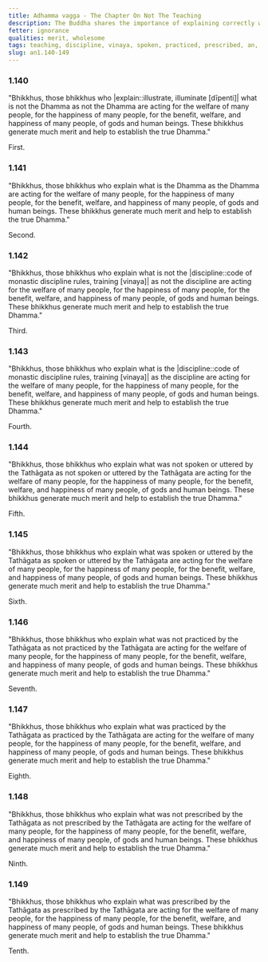 ```yaml
---
title: Adhamma vagga - The Chapter On Not The Teaching
description: The Buddha shares the importance of explaining correctly what is not the Dhamma, discipline, spoken or uttered, practiced, and prescribed by the Tathāgata.
fetter: ignorance
qualities: merit, wholesome
tags: teaching, discipline, vinaya, spoken, practiced, prescribed, an, an1
slug: an1.140-149
---
```


### 1.140

"Bhikkhus, those bhikkhus who |explain::illustrate, illuminate [dīpenti]| what is not the Dhamma as not the Dhamma are acting for the welfare of many people, for the happiness of many people, for the benefit, welfare, and happiness of many people, of gods and human beings. These bhikkhus generate much merit and help to establish the true Dhamma."

First.

### 1.141

"Bhikkhus, those bhikkhus who explain what is the Dhamma as the Dhamma are acting for the welfare of many people, for the happiness of many people, for the benefit, welfare, and happiness of many people, of gods and human beings. These bhikkhus generate much merit and help to establish the true Dhamma."

Second.

### 1.142

"Bhikkhus, those bhikkhus who explain what is not the |discipline::code of monastic discipline rules, training [vinaya]| as not the discipline are acting for the welfare of many people, for the happiness of many people, for the benefit, welfare, and happiness of many people, of gods and human beings. These bhikkhus generate much merit and help to establish the true Dhamma."

Third.

### 1.143

"Bhikkhus, those bhikkhus who explain what is the |discipline::code of monastic discipline rules, training [vinaya]| as the discipline are acting for the welfare of many people, for the happiness of many people, for the benefit, welfare, and happiness of many people, of gods and human beings. These bhikkhus generate much merit and help to establish the true Dhamma."

Fourth.

### 1.144

"Bhikkhus, those bhikkhus who explain what was not spoken or uttered by the Tathāgata as not spoken or uttered by the Tathāgata are acting for the welfare of many people, for the happiness of many people, for the benefit, welfare, and happiness of many people, of gods and human beings. These bhikkhus generate much merit and help to establish the true Dhamma."

Fifth.

### 1.145

"Bhikkhus, those bhikkhus who explain what was spoken or uttered by the Tathāgata as spoken or uttered by the Tathāgata are acting for the welfare of many people, for the happiness of many people, for the benefit, welfare, and happiness of many people, of gods and human beings. These bhikkhus generate much merit and help to establish the true Dhamma."

Sixth.

### 1.146

"Bhikkhus, those bhikkhus who explain what was not practiced by the Tathāgata as not practiced by the Tathāgata are acting for the welfare of many people, for the happiness of many people, for the benefit, welfare, and happiness of many people, of gods and human beings. These bhikkhus generate much merit and help to establish the true Dhamma."

Seventh.

### 1.147

"Bhikkhus, those bhikkhus who explain what was practiced by the Tathāgata as practiced by the Tathāgata are acting for the welfare of many people, for the happiness of many people, for the benefit, welfare, and happiness of many people, of gods and human beings. These bhikkhus generate much merit and help to establish the true Dhamma."

Eighth.

### 1.148

"Bhikkhus, those bhikkhus who explain what was not prescribed by the Tathāgata as not prescribed by the Tathāgata are acting for the welfare of many people, for the happiness of many people, for the benefit, welfare, and happiness of many people, of gods and human beings. These bhikkhus generate much merit and help to establish the true Dhamma."

Ninth.

### 1.149

"Bhikkhus, those bhikkhus who explain what was prescribed by the Tathāgata as prescribed by the Tathāgata are acting for the welfare of many people, for the happiness of many people, for the benefit, welfare, and happiness of many people, of gods and human beings. These bhikkhus generate much merit and help to establish the true Dhamma."

Tenth.